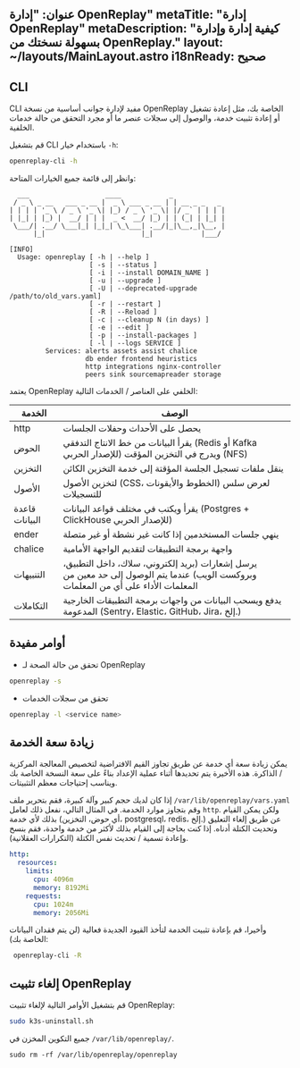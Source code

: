 عنوان: "إدارة OpenReplay"
metaTitle: "إدارة OpenReplay"
metaDescription: "كيفية إدارة وإدارة بسهولة نسختك من OpenReplay."
layout: ~/layouts/MainLayout.astro
i18nReady: صحيح
---

## CLI

CLI مفيد لإدارة جوانب أساسية من نسخة OpenReplay الخاصة بك، مثل إعادة تشغيل أو إعادة تثبيت خدمة، والوصول إلى سجلات عنصر ما أو مجرد التحقق من حالة خدمات الخلفية.

قم بتشغيل CLI باستخدام خيار `-h`:


```bash
openreplay-cli -h
```


وانظر إلى قائمة جميع الخيارات المتاحة:


```shellsession
  ___                   ____            _
 / _ \ _ __   ___ _ __ |  _ \ ___ _ __ | | __ _ _   _
| | | | '_ \ / _ \ '_ \| |_) / _ \ '_ \| |/ _` | | | |
| |_| | |_) |  __/ | | |  _ <  __/ |_) | | (_| | |_| |
 \___/| .__/ \___|_| |_|_| \_\___| .__/|_|\__,_|\__, |
      |_|                        |_|            |___/

[INFO]
  Usage: openreplay [ -h | --help ]
                    [ -s | --status ]
                    [ -i | --install DOMAIN_NAME ]
                    [ -u | --upgrade ]
                    [ -U | --deprecated-upgrade /path/to/old_vars.yaml]
                    [ -r | --restart ]
                    [ -R | --Reload ]
                    [ -c | --cleanup N (in days) ]
                    [ -e | --edit ]
                    [ -p | --install-packages ]
                    [ -l | --logs SERVICE ]
         Services: alerts assets assist chalice
                   db ender frontend heuristics
                   http integrations nginx-controller
                   peers sink sourcemapreader storage
```


يعتمد OpenReplay الخلفي على العناصر / الخدمات التالية:

| الخدمة | الوصف |
|---------|-------------|
| http | يحصل على الأحداث وحفلات الجلسات |
| الحوض | يقرأ البيانات من خط الانتاج التدفقي (Redis أو Kafka للإصدار الحربي) ويدرج في التخزين المؤقت (NFS) |
| التخزين | ينقل ملفات تسجيل الجلسة المؤقتة إلى خدمة التخزين الكائن |
| الأصول | لتخزين الأصول (CSS، الخطوط والأيقونات) لعرض سلس للتسجيلات |
| قاعدة البيانات | يقرأ ويكتب في مختلف قواعد البيانات (Postgres + ClickHouse للإصدار الحربي) |
| ender | ينهي جلسات المستخدمين إذا كانت غير نشطة أو غير متصلة |
| chalice | واجهة برمجة التطبيقات لتقديم الواجهة الأمامية |
| التنبيهات | يرسل إشعارات (بريد إلكتروني، سلاك، داخل التطبيق، وبروكست الويب) عندما يتم الوصول إلى حد معين من المعلمات الأداء على أي من المعلمات |
| التكاملات | يدفع ويسحب البيانات من واجهات برمجة التطبيقات الخارجية المدعومة (Sentry، Elastic، GitHub، Jira، إلخ.) |

## أوامر مفيدة

- تحقق من حالة الصحة لـ OpenReplay


```sh
openreplay -s
```


- تحقق من سجلات الخدمات


```sh
openreplay -l <service name>
```


## زيادة سعة الخدمة

يمكن زيادة سعة أي خدمة عن طريق تجاوز القيم الافتراضية لتخصيص المعالجة المركزية / الذاكرة. هذه الأخيرة يتم تحديدها أثناء عملية الإعداد بناءً على سعة النسخة الخاصة بك ويناسب إحتياجات معظم التثبيتات.

إذا كان لديك حجم كبير وآلة كبيرة، فقم بتحرير ملف `/var/lib/openreplay/vars.yaml` وقم بتجاوز موارد الخدمة. في المثال التالي، نفعل ذلك لعامل `http`. ولكن يمكن القيام بذلك لأي خدمة (أي حوض، التخزين، postgresql، redis، إلخ.) عن طريق إلغاء التعليق وتحديث الكتلة أدناه. إذا كنت بحاجة إلى القيام بذلك لأكثر من خدمة واحدة، فقم بنسخ وإعادة تسمية / تحديث نفس الكتلة (التكرارات العقلانية).


```yaml
http:
  resources:
    limits:
      cpu: 4096m
      memory: 8192Mi
    requests:
      cpu: 1024m
      memory: 2056Mi
```


وأخيرا، قم بإعادة تثبيت الخدمة لتأخذ القيود الجديدة فعالية (لن يتم فقدان البيانات الخاصة بك):


```bash
 openreplay-cli -R
```


## إلغاء تثبيت OpenReplay

قم بتشغيل الأوامر التالية لإلغاء تثبيت OpenReplay:


```bash
sudo k3s-uninstall.sh
```


جميع التكوين المخزن في `/var/lib/openreplay/`.


```
sudo rm -rf /var/lib/openreplay/openreplay
```

